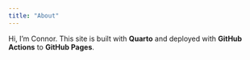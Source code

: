 ```yaml
---
title: "About"
---
```


Hi, I'm Connor. This site is built with **Quarto** and deployed with **GitHub Actions** to **GitHub Pages**.
